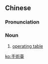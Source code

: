 {{also|手术台|手術台}}
==Chinese==
{{zh-forms|s=手术台|t2=手術台|type=21}}

===Pronunciation===
{{zh-pron
|m=shǒushùtái
|c=sau2 seot6 toi4-2
|cat=n
}}

===Noun===
{{zh-noun}}

# [[operating table]]

[[ko:手術臺]]